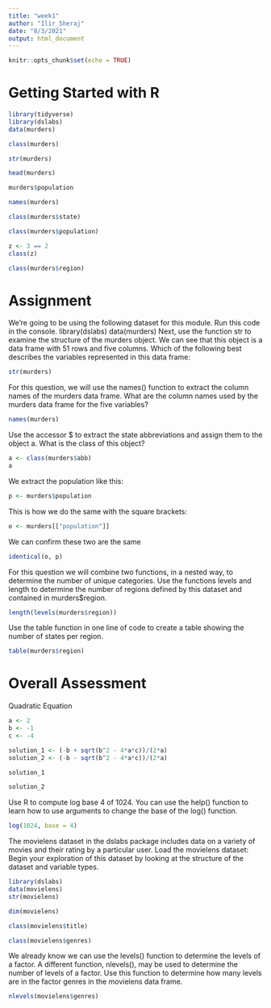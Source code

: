 ```yaml
---
title: "week1"
author: "Ilir_Sheraj"
date: "8/3/2021"
output: html_document
---
```


```r
knitr::opts_chunk$set(echo = TRUE)
```

# Getting Started with R

```r
library(tidyverse)
library(dslabs)
data(murders)
```

```r
class(murders)
```

```r
str(murders)
```

```r
head(murders)
```

```r
murders$population
```

```r
names(murders)
```

```r
class(murders$state)
```

```r
class(murders$population)
```

```r
z <- 3 == 2
class(z)
```

```r
class(murders$region)
```

# Assignment

We're going to be using the following dataset for this module. Run this code in the console.
library(dslabs)
data(murders)
Next, use the function str to examine the structure of the murders object. We can see that this object is a data frame with 51 rows and five columns. Which of the following best describes the variables represented in this data frame:

```r
str(murders)
```

For this question, we will use the names() function to extract the column names of the murders data frame. What are the column names used by the murders data frame for the five variables?

```r
names(murders)
```

Use the accessor $ to extract the state abbreviations and assign them to the object a. What is the class of this object?

```r
a <- class(murders$abb)
a
```

We extract the population like this:

```r
p <- murders$population
```

This is how we do the same with the square brackets:

```r
o <- murders[["population"]]
```

We can confirm these two are the same

```r
identical(o, p)
```

For this question we will combine two functions, in a nested way, to determine the number of unique categories. Use the functions levels and length to determine the number of regions defined by this dataset and contained in murders$region.

```r
length(levels(murders$region))
```

Use the table function in one line of code to create a table showing the number of states per region.

```r
table(murders$region)
```

# Overall Assessment

Quadratic Equation

```r
a <- 2
b <- -1
c <- -4

solution_1 <- (-b + sqrt(b^2 - 4*a*c))/(2*a)
solution_2 <- (-b - sqrt(b^2 - 4*a*c))/(2*a)
```

```r
solution_1
```

```r
solution_2
```

Use R to compute log base 4 of 1024. You can use the help() function to learn how to use arguments to change the base of the log() function.

```r
log(1024, base = 4)
```

The movielens dataset in the dslabs package includes data on a variety of movies and their rating by a particular user. Load the movielens dataset: Begin your exploration of this dataset by looking at the structure of the dataset and variable types.

```r
library(dslabs)
data(movielens)
str(movielens)
```

```r
dim(movielens)
```

```r
class(movielens$title)
```

```r
class(movielens$genres)
```

We already know we can use the levels() function to determine the levels of a factor. A different function, nlevels(), may be used to determine the number of levels of a factor. Use this function to determine how many levels are in the factor genres in the movielens data frame.

```r
nlevels(movielens$genres)
```

